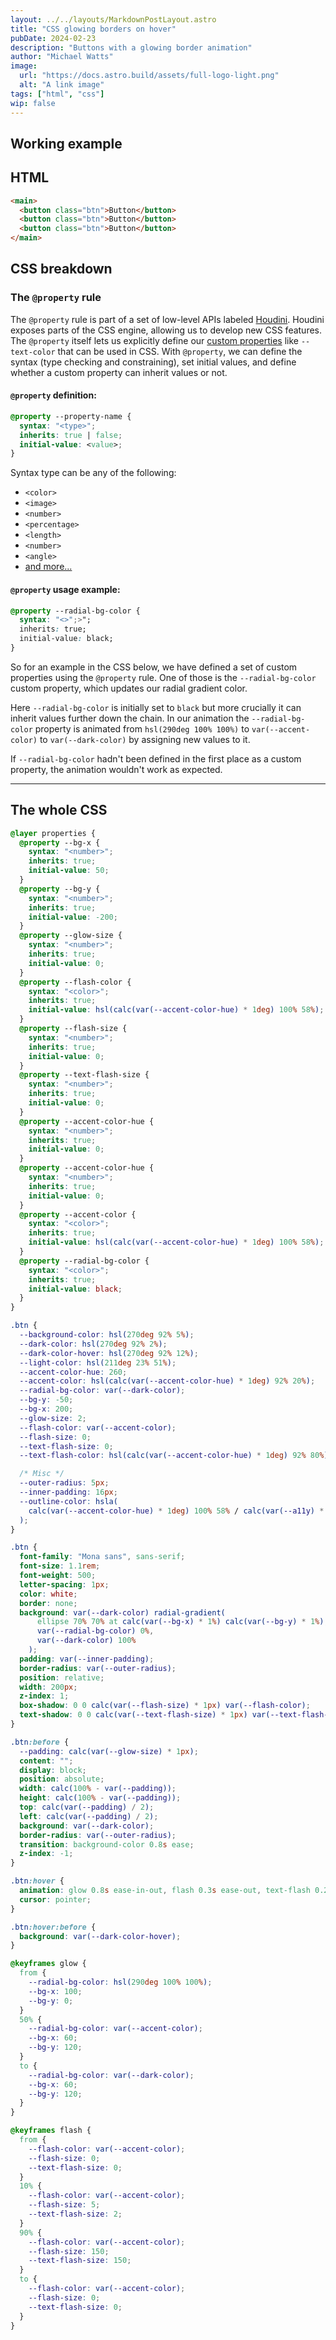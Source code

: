 ```yaml
---
layout: ../../layouts/MarkdownPostLayout.astro
title: "CSS glowing borders on hover"
pubDate: 2024-02-23
description: "Buttons with a glowing border animation"
author: "Michael Watts"
image:
  url: "https://docs.astro.build/assets/full-logo-light.png"
  alt: "A link image"
tags: ["html", "css"]
wip: false
---
```



## Working example

<GlowingButtonExampleForPost />

## HTML

```html
<main>
  <button class="btn">Button</button>
  <button class="btn">Button</button>
  <button class="btn">Button</button>
</main>
```

## CSS breakdown

### The `@property` rule

The `@property` rule is part of a set of low-level APIs labeled [Houdini](https://developer.mozilla.org/en-US/docs/Web/API/Houdini_APIs).
Houdini exposes parts of the CSS engine, allowing us to develop new CSS features.
The `@property` itself lets us explicitly define our [custom properties](https://developer.mozilla.org/en-US/docs/Web/CSS/--*) like `--text-color` that can be used in CSS.
With `@property`, we can define the syntax (type checking and constraining), set initial values, and define whether a custom property can inherit values or not.

#### `@property` definition:

```css
@property --property-name {
  syntax: "<type>";
  inherits: true | false;
  initial-value: <value>;
}
```

Syntax type can be any of the following:

- `<color>`
- `<image>`
- `<number>`
- `<percentage>`
- `<length>`
- `<number>`
- `<angle>`
- [and more...](https://developer.mozilla.org/en-US/docs/Web/CSS/@property/syntax)

#### `@property` usage example:

```css
@property --radial-bg-color {
  syntax: "<>";>";
  inherits: true;
  initial-value: black;
}
```

So for an example in the CSS below, we have defined a set of custom properties using the `@property` rule.
One of those is the `--radial-bg-color` custom property, which updates our radial gradient color.

Here `--radial-bg-color` is initially set to `black` but more crucially it can inherit values further down the chain.
In our animation the `--radial-bg-color` property is animated from `hsl(290deg 100% 100%)` to `var(--accent-color)` to `var(--dark-color)` by assigning new values to it.

If `--radial-bg-color` hadn't been defined in the first place as a custom property, the animation wouldn't work as expected.

---

## The whole CSS

```css
@layer properties {
  @property --bg-x {
    syntax: "<number>";
    inherits: true;
    initial-value: 50;
  }
  @property --bg-y {
    syntax: "<number>";
    inherits: true;
    initial-value: -200;
  }
  @property --glow-size {
    syntax: "<number>";
    inherits: true;
    initial-value: 0;
  }
  @property --flash-color {
    syntax: "<color>";
    inherits: true;
    initial-value: hsl(calc(var(--accent-color-hue) * 1deg) 100% 58%);
  }
  @property --flash-size {
    syntax: "<number>";
    inherits: true;
    initial-value: 0;
  }
  @property --text-flash-size {
    syntax: "<number>";
    inherits: true;
    initial-value: 0;
  }
  @property --accent-color-hue {
    syntax: "<number>";
    inherits: true;
    initial-value: 0;
  }
  @property --accent-color-hue {
    syntax: "<number>";
    inherits: true;
    initial-value: 0;
  }
  @property --accent-color {
    syntax: "<color>";
    inherits: true;
    initial-value: hsl(calc(var(--accent-color-hue) * 1deg) 100% 58%);
  }
  @property --radial-bg-color {
    syntax: "<color>";
    inherits: true;
    initial-value: black;
  }
}

.btn {
  --background-color: hsl(270deg 92% 5%);
  --dark-color: hsl(270deg 92% 2%);
  --dark-color-hover: hsl(270deg 92% 12%);
  --light-color: hsl(211deg 23% 51%);
  --accent-color-hue: 260;
  --accent-color: hsl(calc(var(--accent-color-hue) * 1deg) 92% 20%);
  --radial-bg-color: var(--dark-color);
  --bg-y: -50;
  --bg-x: 200;
  --glow-size: 2;
  --flash-color: var(--accent-color);
  --flash-size: 0;
  --text-flash-size: 0;
  --text-flash-color: hsl(calc(var(--accent-color-hue) * 1deg) 92% 80%);

  /* Misc */
  --outer-radius: 5px;
  --inner-padding: 16px;
  --outline-color: hsla(
    calc(var(--accent-color-hue) * 1deg) 100% 58% / calc(var(--a11y) * 100%)
  );
}

.btn {
  font-family: "Mona sans", sans-serif;
  font-size: 1.1rem;
  font-weight: 500;
  letter-spacing: 1px;
  color: white;
  border: none;
  background: var(--dark-color) radial-gradient(
      ellipse 70% 70% at calc(var(--bg-x) * 1%) calc(var(--bg-y) * 1%),
      var(--radial-bg-color) 0%,
      var(--dark-color) 100%
    );
  padding: var(--inner-padding);
  border-radius: var(--outer-radius);
  position: relative;
  width: 200px;
  z-index: 1;
  box-shadow: 0 0 calc(var(--flash-size) * 1px) var(--flash-color);
  text-shadow: 0 0 calc(var(--text-flash-size) * 1px) var(--text-flash-color);
}

.btn:before {
  --padding: calc(var(--glow-size) * 1px);
  content: "";
  display: block;
  position: absolute;
  width: calc(100% - var(--padding));
  height: calc(100% - var(--padding));
  top: calc(var(--padding) / 2);
  left: calc(var(--padding) / 2);
  background: var(--dark-color);
  border-radius: var(--outer-radius);
  transition: background-color 0.8s ease;
  z-index: -1;
}

.btn:hover {
  animation: glow 0.8s ease-in-out, flash 0.3s ease-out, text-flash 0.2 ease-out;
  cursor: pointer;
}

.btn:hover:before {
  background: var(--dark-color-hover);
}

@keyframes glow {
  from {
    --radial-bg-color: hsl(290deg 100% 100%);
    --bg-x: 100;
    --bg-y: 0;
  }
  50% {
    --radial-bg-color: var(--accent-color);
    --bg-x: 60;
    --bg-y: 120;
  }
  to {
    --radial-bg-color: var(--dark-color);
    --bg-x: 60;
    --bg-y: 120;
  }
}

@keyframes flash {
  from {
    --flash-color: var(--accent-color);
    --flash-size: 0;
    --text-flash-size: 0;
  }
  10% {
    --flash-color: var(--accent-color);
    --flash-size: 5;
    --text-flash-size: 2;
  }
  90% {
    --flash-color: var(--accent-color);
    --flash-size: 150;
    --text-flash-size: 150;
  }
  to {
    --flash-color: var(--accent-color);
    --flash-size: 0;
    --text-flash-size: 0;
  }
}
```
